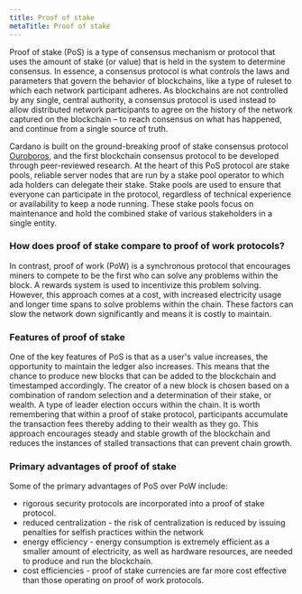 ```yaml
---
title: Proof of stake
metaTitle: Proof of stake
---
```


Proof of stake (PoS) is a type of consensus mechanism or protocol that uses the amount of stake (or value) that is held in the system to determine consensus. In essence, a consensus protocol is what controls the laws and parameters that govern the behavior of blockchains, like a type of ruleset to which each network participant adheres. As blockchains are not controlled by any single, central authority, a consensus protocol is used instead to allow distributed network participants to agree on the history of the network captured on the blockchain – to reach consensus on what has happened, and continue from a single source of truth. 

Cardano is built on the ground-breaking proof of stake consensus protocol [Ouroboros](https://iohk.io/en/blog/posts/2020/03/23/from-classic-to-hydra-the-implementations-of-ouroboros-explained/), and the first blockchain consensus protocol to be developed through peer-reviewed research. At the heart of this PoS protocol are stake pools, reliable server nodes that are run by a stake pool operator to which ada holders can delegate their stake. Stake pools are used to ensure that everyone can participate in the protocol, regardless of technical experience or availability to keep a node running. These stake pools focus on maintenance and hold the combined stake of various stakeholders in a single entity.

### How does proof of stake compare to proof of work protocols?

In contrast, proof of work (PoW) is a synchronous protocol that encourages miners to compete to be the first who can solve any problems within the block. A rewards system is used to incentivize this problem solving. However, this approach comes at a cost, with increased electricity usage and longer time spans to solve problems within the chain. These factors can slow the network down significantly and means it is costly to maintain.

### Features of proof of stake 

One of the key features of PoS is that as a user's value increases, the opportunity to maintain the ledger also increases. This means that the chance to produce new blocks that can be added to the blockchain and timestamped accordingly. The creator of a new block is chosen based on a combination of random selection and a determination of their stake, or wealth. A type of leader election occurs within the chain. It is worth remembering that within a proof of stake protocol, participants accumulate the transaction fees thereby adding to their wealth as they go. This approach encourages steady and stable growth of the blockchain and reduces the instances of stalled transactions that can prevent chain growth. 

### Primary advantages of proof of stake 

Some of the primary advantages of PoS over PoW include:

- rigorous security protocols are incorporated into a proof of stake protocol.
- reduced centralization - the risk of centralization is reduced by issuing penalties for selfish practices within the network
- energy efficiency - energy consumption is extremely efficient as a smaller amount of electricity, as well as hardware resources, are  needed to produce and run the blockchain. 
- cost efficiencies - proof of stake currencies are far more cost effective than those operating on proof of work protocols. 

